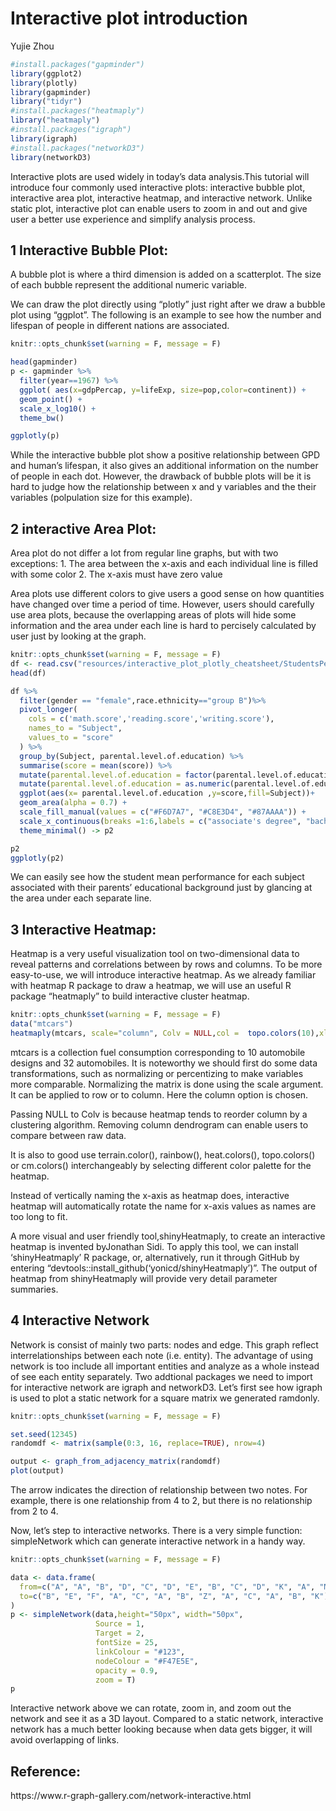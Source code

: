 # Interactive plot introduction

Yujie Zhou

```r
#install.packages("gapminder")
library(ggplot2)
library(plotly)
library(gapminder)
library("tidyr")
#install.packages("heatmaply")
library("heatmaply")
#install.packages("igraph")
library(igraph)
#install.packages("networkD3")
library(networkD3)
```
Interactive plots are used widely in today's data analysis.This tutorial will introduce four commonly used interactive plots: interactive bubble plot, interactive area plot, interactive heatmap, and interactive network. Unlike static plot, interactive plot can enable users to zoom in and out and give user a better use experience and simplify analysis process. 


## 1 Interactive Bubble Plot:

A bubble plot is where a third dimension is added on a scatterplot. The size of each bubble represent the additional numeric variable.

We can draw the plot directly using "plotly" just right after we draw a bubble plot using "ggplot". The following is an example to see how the number and lifespan of people in different nations are associated.

```r
knitr::opts_chunk$set(warning = F, message = F)

head(gapminder)
p <- gapminder %>%
  filter(year==1967) %>%
  ggplot( aes(x=gdpPercap, y=lifeExp, size=pop,color=continent)) +
  geom_point() +
  scale_x_log10() +
  theme_bw()

ggplotly(p)

```

While the interactive bubble plot show a positive relationship between GPD and human's lifespan, it also gives an additional information on the number of people in each dot. However, the drawback of bubble plots will be it is hard to judge how the relationship between x and y variables and the their variables (polpulation size for this example).

## 2 interactive Area Plot:

Area plot do not differ a lot from regular line graphs, but with two exceptions:
1. The area between the x-axis and each individual line is filled with some color
2. The x-axis must have zero value 

Area plots use different colors to give users a good sense on how quantities have changed over time a period of time. However, users should carefully use area plots, because the overlapping areas of plots will hide some information and the area under each line is hard to percisely calculated by user just by looking at the graph.


```r
knitr::opts_chunk$set(warning = F, message = F)
df <- read.csv("resources/interactive_plot_plotly_cheatsheet/StudentsPerformancePart.csv")
head(df)

df %>%
  filter(gender == "female",race.ethnicity=="group B")%>%
  pivot_longer(
    cols = c('math.score','reading.score','writing.score'),
    names_to = "Subject",
    values_to = "score"
  ) %>%
  group_by(Subject, parental.level.of.education) %>%
  summarise(score = mean(score)) %>%
  mutate(parental.level.of.education = factor(parental.level.of.education,levels=c("associate's degree", "bachelor's degree", "high school", "master's degree", "some college", "some high school")))%>%
  mutate(parental.level.of.education = as.numeric(parental.level.of.education)) %>%
  ggplot(aes(x= parental.level.of.education ,y=score,fill=Subject))+
  geom_area(alpha = 0.7) +
  scale_fill_manual(values = c("#F6D7A7", "#C8E3D4", "#87AAAA")) +
  scale_x_continuous(breaks =1:6,labels = c("associate's degree", "bachelor's degree", "high school", "master's degree", "some college", "some high school"))+
  theme_minimal() -> p2

p2
ggplotly(p2)
```

We can easily see how the student mean performance for each subject associated with their parents' educational background just by glancing at the area under each separate line.

## 3 Interactive Heatmap:

Heatmap is a very useful visualization tool on two-dimensional data to reveal patterns and correlations between by rows and columns. To be more easy-to-use, we will introduce interactive heatmap. As we already familiar with heatmap R package to draw a heatmap, we will use an useful  R package "heatmaply" to build interactive cluster heatmap.

```r
knitr::opts_chunk$set(warning = F, message = F)
data("mtcars")
heatmaply(mtcars, scale="column", Colv = NULL,col =  topo.colors(10),xlab="design", ylab="car type", main=" interactive heatmap")
```

mtcars is a collection fuel consumption corresponding to 10 automobile designs and 32 automobiles. It is noteworthy we should first do some data transformations, such as normalizing or percentizing to make variables more comparable. Normalizing the matrix is done using the scale argument. It can be applied to row or to column. Here the column option is chosen.

Passing NULL to Colv is because heatmap tends to reorder column by a clustering algorithm. Removing column dendrogram can enable users to compare between raw data. 

It is also to good use terrain.color(), rainbow(), heat.colors(), topo.colors() or cm.colors() interchangeably by selecting different color palette for the heatmap. 

Instead of vertically naming the x-axis as heatmap does, interactive heatmap will automatically rotate the name for x-axis values as names are too long to fit. 

A more visual and user friendly tool,shinyHeatmaply, to create an interactive heatmap is invented byJonathan Sidi. To apply this tool, we can install 'shinyHeatmaply' R package, or, alternatively, run it through GitHub by entering "devtools::install_github('yonicd/shinyHeatmaply')". The output of heatmap from shinyHeatmaply will provide very detail parameter summaries.

## 4 Interactive Network

Network is consist of mainly two parts: nodes and edge. This graph reflect interrelationships between each note (i.e. entity). The advantage of using network is too include  all important entities and analyze as a whole instead of see each entity separately. Two addtional packages we need to import for interactive network are igraph and networkD3. Let's first see how igraph is used to plot a static network for a square matrix we generated ramdonly. 

```r
knitr::opts_chunk$set(warning = F, message = F)

set.seed(12345)
randomdf <- matrix(sample(0:3, 16, replace=TRUE), nrow=4)

output <- graph_from_adjacency_matrix(randomdf)
plot(output)
```

The arrow indicates the direction of relationship between two notes. For example, there is one relationship from 4 to 2, but there is no relationship from 2 to 4.

Now, let's step to interactive networks. There is a very simple function: simpleNetwork which can generate interactive network in a handy way. 

```r
knitr::opts_chunk$set(warning = F, message = F)

data <- data.frame(
  from=c("A", "A", "B", "D", "C", "D", "E", "B", "C", "D", "K", "A", "M"),
  to=c("B", "E", "F", "A", "C", "A", "B", "Z", "A", "C", "A", "B", "K") #reference:https://www.r-graph-gallery.com/network-interactive.html
)
p <- simpleNetwork(data,height="50px", width="50px",        
                   Source = 1,
                   Target = 2,
                   fontSize = 25,                    
                   linkColour = "#123",   
                   nodeColour = "#F47E5E",    
                   opacity = 0.9,             
                   zoom = T)
p

```

Interactive network above we can rotate, zoom in, and zoom out the network and see it as a 3D layout. Compared to a static network, interactive network has a much better looking because when data gets bigger, it will avoid overlapping of links.

## Reference:

https://www.r-graph-gallery.com/network-interactive.html
